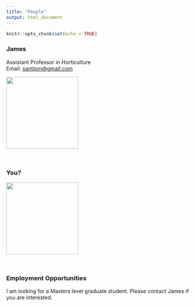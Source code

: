 ```yaml
---
title: "People"
output: html_document
---
```


```r
knitr::opts_chunk$set(echo = TRUE)
```

### **James**

Assistant Professor in Horticulture <br> 
Email: [santjpm\@gmail.com](mailto:santjpm@gmail.com){.email} <br> 

![](images/JPSantiago.jpg){width="2in"}

<br>

### **You?**
::: {style="text-align:left;"}
![](images/UncleSam.png){width="2in"}
:::


<br>



### **Employment Opportunities**

I am looking for a Masters level graduate student. Please contact James if you are interested.
